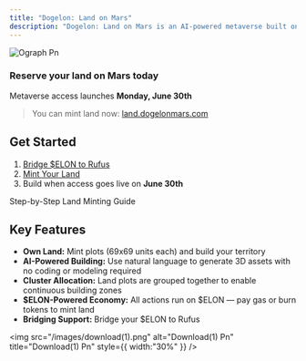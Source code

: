 ```yaml
---
title: "Dogelon: Land on Mars"
description: "Dogelon: Land on Mars is an AI-powered metaverse built on Rufus Chain. Explore, build, and own land in a Mars-themed world where your imagination drives the terrain."
---
```


![Ograph Pn](/images/ograph.png)

### Reserve your land on Mars today

Metaverse access launches **Monday, June 30th**

> You can mint land now: [land.dogelonmars.com](https://land.dogelonmars.com)

## Get Started

1. [Bridge \$ELON to Rufus](https://bridge.dogelonmars.com)
2. [Mint Your Land](https://land.dogelonmars.com)
3. Build when access goes live on **June 30th**

<Card title="How to Get Land in the Metaverse" icon="newspaper" href="/guides/land-on-mars/how-to-mint-land">
  Step-by-Step Land Minting Guide
</Card>

## Key Features

- **Own Land:** Mint plots (69x69 units each) and build your territory
- **AI-Powered Building:** Use natural language to generate 3D assets with no coding or modeling required
- **Cluster Allocation:** Land plots are grouped together to enable continuous building zones
- **\$ELON-Powered Economy:** All actions run on \$ELON — pay gas or burn tokens to mint land
- **Bridging Support:** Bridge your \$ELON to Rufus

<img
  src="/images/download(1).png"
  alt="Download(1) Pn"
  title="Download(1) Pn"
  style={{ width:"30%" }}
/>